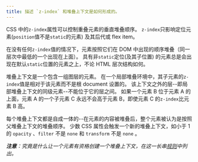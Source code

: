 ```yaml
---
title: 描述 `z-index` 和堆叠上下文是如何形成的。
---
```


CSS 中的`z-index`属性可以控制重叠元素的垂直堆叠顺序。 `z-index`只影响定位元素(`position`值不是`static`的元素) 及其后代或 flex item。

在没有任何`z-index`值的情况下，元素按照它们在 DOM 中出现的顺序堆叠（同一层次中最低的一个出现在上面）。 具有非`static`定位(及其子位置) 的元素总是会出现在默认`static`位置的元素之上，不论 HTML 层次结构如何。

堆叠上下文是一个包含一组图层的元素。 在一个局部堆叠环境中，其子元素的`z-index`值是相对于该元素而不是根 document 设置的。 该上下文之外的层--即局部堆叠上下文的同级元素--不能位于它的层之间。 如果一个元素 B 位于元素 A 的上面，元素 A 的一个子元素 C 永远不会高于元素 B，即使元素 C 的`z-index`比元素 B 高。

每个堆叠上下文都是自成一体的--在元素的内容被堆叠后，整个元素被认为是按照父堆叠上下文的堆叠顺序。 少数 CSS 属性会触发一个新的堆叠上下文，如小于 1 的 `opacity` 、`filter` 不是 `none` 和 `transform` 不是 `none` 。

_**注意**：究竟是什么让一个元素有资格创建一个堆叠上下文，在这一长串[规则](https://developer.mozilla.org/en-US/docs/Web/CSS/CSS_Positioning/Understanding_z_index/The_stacking_context#The_stacking_context)中列出。_
